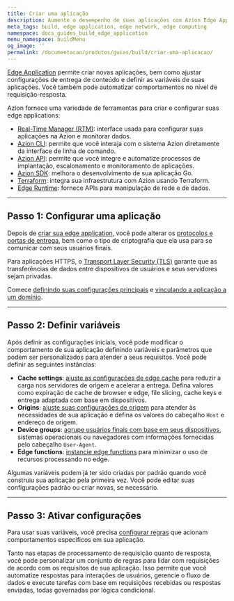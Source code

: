 ```yaml
---
title: Criar uma aplicação
description: Aumente o desempenho de suas aplicações com Azion Edge Application.
meta_tags: build, edge application, edge network, edge computing
namespace: docs_guides_build_edge_application
menu_namespace: buildMenu
og_image: ''
permalink: /documentacao/produtos/guias/build/criar-uma-aplicacao/
---
```


[Edge Application](/pt-br/documentacao/produtos/edge-application/) permite criar novas aplicações, bem como ajustar configurações de entrega de conteúdo e definir as variáveis de suas aplicações. Você também pode automatizar comportamentos no nível de requisição-resposta.

Azion fornece uma variedade de ferramentas para criar e configurar suas edge applications:

- [Real-Time Manager (RTM)](https://manager.azion.com): interface usada para configurar suas aplicações na Azion e monitorar dados.
- [Azion CLI](/pt-br/documentacao/produtos/build/desenvolvimento-azion/cli/): permite que você interaja com o sistema Azion diretamente da interface de linha de comando.
- [Azion API](https://api.azion.com): permite que você integre e automatize processos de implantação, escalonamento e monitoramento de aplicações.
- [Azion SDK](/pt-br/documentacao/produtos/build/desenvolvimento-azion/sdk/go/): melhora o desenvolvimento de sua aplicação Go.
- [Terraform](/pt-br/documentacao/produtos/build/desenvolvimento-azion/terraform-provider/): integra sua infraestrutura com Azion usando Terraform.
- [Edge Runtime](/pt-br/documentacao/produtos/build/desenvolvimento-azion/runtime/): fornece APIs para manipulação de rede e de dados.

---

## Passo 1: Configurar uma aplicação

Depois de [criar sua edge application](/pt-br/documentacao/produtos/comecar-com-um-template/), você pode alterar os [protocolos e portas de entrega](/pt-br/documentacao/produtos/edge-application/#delivery), bem como o tipo de criptografia que ela usa para se comunicar com seus usuários finais.

Para aplicações HTTPS, o [Transport Layer Security (TLS)](/documentacao/produtos/guias/criar-certificado-digital/) garante que as transferências de dados entre dispositivos de usuários e seus servidores sejam privadas.

Comece [definindo suas configurações principais](/pt-br/documentacao/produtos/guias/build/definir-configuracoes-principais/) e [vinculando a aplicação a um domínio](/pt-br/documentacao/produtos/guias/configurar-dominio/).

---

## Passo 2: Definir variáveis

Após definir as configurações iniciais, você pode modificar o comportamento de sua aplicação definindo variáveis e parâmetros que podem ser personalizados para atender a seus requisitos. Você pode definir as seguintes instâncias:

- **Cache settings**: [ajuste as configurações de edge cache](/pt-br/documentacao/produtos/guias/build/ajustar-cache-settings/) para reduzir a carga nos servidores de origem e acelerar a entrega. Defina valores como expiração de cache de browser e edge, file slicing, cache keys e entrega adaptada com base em dispositivos.
- **Origins**: [ajuste suas configurações de origem](/pt-br/documentacao/produtos/guias/build/definir-origens/) para atender às necessidades de sua aplicação e defina os valores do cabeçalho `Host` e endereço de origem.
- **Device groups**: [agrupe usuários finais com base em seus dispositivos](/pt-br/documentacao/produtos/guias/build/criar-device-groups/), sistemas operacionais ou navegadores com informações fornecidas pelo cabeçalho `User-Agent`.
- **Edge functions**: [instancie edge functions](/pt-br/documentacao/produtos/guias/build/instanciar-edge-functions/) para minimizar o uso de recursos processando no edge.

Algumas variáveis podem já ter sido criadas por padrão quando você construiu sua aplicação pela primeira vez. Você pode editar suas configurações padrão ou criar novas, se necessário.

---

## Passo 3: Ativar configurações

Para usar suas variáveis, você precisa [configurar regras](/pt-br/documentacao/produtos/guias/build/trabalhar-com-rules-engine/) que acionam comportamentos específicos em sua aplicação.

Tanto nas etapas de processamento de requisição quanto de resposta, você pode personalizar um conjunto de regras para lidar com requisições de acordo com os requisitos de sua aplicação. Isso permite que você automatize respostas para interações de usuários, gerencie o fluxo de dados e execute tarefas com base em requisições recebidas ou respostas enviadas, todas governadas por lógica condicional.
